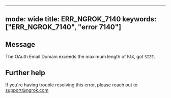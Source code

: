 
---
mode: wide
title: ERR_NGROK_7140
keywords: ["ERR_NGROK_7140", "error 7140"]
---

## Message
The OAuth Email Domain exceeds the maximum length of `MAX`, got `SIZE`.




## Further help
If you're having trouble resolving this error, please reach out to [support@ngrok.com](mailto:support@ngrok.com?subject=Help%20with%20ERR_NGROK_7140)

